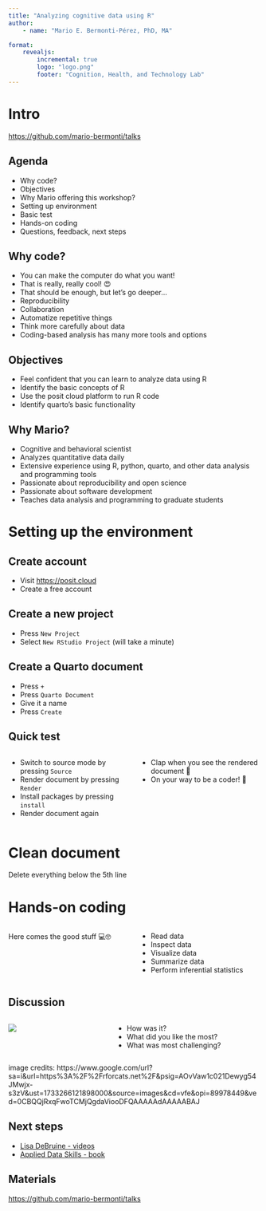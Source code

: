 ```yaml
---
title: "Analyzing cognitive data using R"
author:
    - name: "Mario E. Bermonti-Pérez, PhD, MA"

format: 
    revealjs:
        incremental: true
        logo: "logo.png"
        footer: "Cognition, Health, and Technology Lab"
---
```


# Intro
[https://github.com/mario-bermonti/talks](https://github.com/mario-bermonti/talks)

## Agenda

- Why code?
- Objectives
- Why Mario offering this workshop?
- Setting up environment
- Basic test
- Hands-on coding
- Questions, feedback, next steps

## Why code?

- You can make the computer do what you want! 
- That is really, really cool! 😍
- That should be enough, but let's go deeper...
- Reproducibility
- Collaboration
- Automatize repetitive things
- Think more carefully about data
- Coding-based analysis has many more tools and options

## Objectives

- Feel confident that you can learn to analyze data using R
- Identify the basic concepts of R
- Use the posit cloud platform to run R code
- Identify quarto's basic functionality

## Why Mario?

- Cognitive and behavioral scientist
- Analyzes quantitative data daily
- Extensive experience using R, python, quarto, and other data analysis and programming tools
- Passionate about reproducibility and open science
- Passionate about software development
- Teaches data analysis and programming to graduate students

# Setting up the environment

## Create account
  - Visit [https://posit.cloud](https://posit.cloud)
  - Create a free account


## Create a new project
  - Press `New Project` 
  - Select `New RStudio Project` (will take a minute)

## Create a Quarto document
  
  - Press `+`
  - Press `Quarto Document`
  - Give it a name
  - Press `Create`

## Quick test

:::: {.columns}
::: {.column width="50%"}

- Switch to source mode by pressing `Source`
- Render document by pressing `Render`
- Install packages by pressing `install`
- Render document again

:::

::: {.column width="50%"}

- Clap when you see the rendered document 🥳
- On your way to be a coder! 🚀

:::
::::

# Clean document
Delete everything below the 5th line

# Hands-on coding
:::: {.columns}
::: {.column width="50%" .vertical-center}
Here comes the good stuff 💻🤓
:::

::: {.column width="50%"}
- Read data
- Inspect data
- Visualize data
- Summarize data
- Perform inferential statistics
:::
::::

## Discussion

:::: {.columns}
::: {.column width="40%"}
![](coding_cat.jpeg)
:::
 
::: {.column width="60%"}
- How was it?
- What did you like the most?
- What was most challenging?
:::
::::

::: {.notes}
image credits:
https://www.google.com/url?sa=i&url=https%3A%2F%2Frforcats.net%2F&psig=AOvVaw1c021Dewyg54JMwjx-s3zV&ust=1733266121898000&source=images&cd=vfe&opi=89978449&ved=0CBQQjRxqFwoTCMjQgdaViooDFQAAAAAdAAAAABAJ
:::

## Next steps
- [Lisa DeBruine - videos](https://www.youtube.com/playlist?list=PLA2iRWVwbpTKqULIFGBIe4Bg-YounTV1J)
- [Applied Data Skills - book](https://psyteachr.github.io/ads-v3/)

## Materials
[https://github.com/mario-bermonti/talks](https://github.com/mario-bermonti/talks)